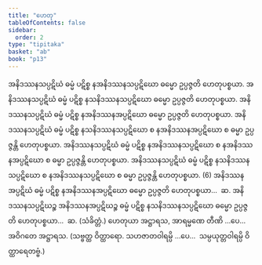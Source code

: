 ```yaml
---
title: "ဟေတု"
tableOfContents: false
sidebar:
  order: 2
type: "tipitaka"
basket: "ab"
book: "p13"
---
```



<DynamicBreadcrumb />

<Division number="50" book="p13" e="ch" v="40" p="194">

<Paragraph number="134" book="p13">
အနိဒဿနသပ္ပဋိဃံ ဓမ္မံ ပဋိစ္စ နအနိဒဿနသပ္ပဋိဃော ဓမ္မော ဥပ္ပဇ္ဇတိ ဟေတုပစ္စယာ. အနိဒဿနသပ္ပဋိဃံ ဓမ္မံ ပဋိစ္စ နသနိဒဿနသပ္ပဋိဃော ဓမ္မော ဥပ္ပဇ္ဇတိ ဟေတုပစ္စယာ. အနိဒဿနသပ္ပဋိဃံ ဓမ္မံ ပဋိစ္စ နအနိဒဿနအပ္ပဋိဃော ဓမ္မော ဥပ္ပဇ္ဇတိ ဟေတုပစ္စယာ. အနိဒဿနသပ္ပဋိဃံ ဓမ္မံ ပဋိစ္စ နသနိဒဿနသပ္ပဋိဃော စ နအနိဒဿနအပ္ပဋိဃော စ ဓမ္မာ ဥပ္ပဇ္ဇန္တိ ဟေတုပစ္စယာ. အနိဒဿနသပ္ပဋိဃံ ဓမ္မံ ပဋိစ္စ နအနိဒဿနသပ္ပဋိဃော စ နအနိဒဿနအပ္ပဋိဃော စ ဓမ္မာ ဥပ္ပဇ္ဇန္တိ ဟေတုပစ္စယာ. အနိဒဿနသပ္ပဋိဃံ ဓမ္မံ ပဋိစ္စ နသနိဒဿနသပ္ပဋိဃော စ နအနိဒဿနသပ္ပဋိဃော စ ဓမ္မာ ဥပ္ပဇ္ဇန္တိ ဟေတုပစ္စယာ. (6)
</Paragraph>

<Paragraph number="135" book="p13">
အနိဒဿနအပ္ပဋိဃံ ဓမ္မံ ပဋိစ္စ နအနိဒဿနအပ္ပဋိဃော ဓမ္မော ဥပ္ပဇ္ဇတိ ဟေတုပစ္စယာ…  ဆ.
</Paragraph>

<Paragraph number="136" book="p13">
အနိဒဿနသပ္ပဋိဃဉ္စ အနိဒဿနအပ္ပဋိဃဉ္စ ဓမ္မံ ပဋိစ္စ နသနိဒဿနသပ္ပဋိဃော ဓမ္မော ဥပ္ပဇ္ဇတိ ဟေတုပစ္စယာ…  ဆ. (သံခိတ္တံ.)
</Paragraph>

<Paragraph number="137" book="p13">
ဟေတုယာ အဋ္ဌာရသ, အာရမ္မဏေ တီဏိ …ပေ…  အဝိဂတေ အဋ္ဌာရသ. (သဗ္ဗတ္ထ ဝိတ္ထာရော. သဟဇာတဝါရမ္ပိ …ပေ…  သမ္ပယုတ္တဝါရမ္ပိ ဝိတ္ထာရေတဗ္ဗံ.)
</Paragraph>
</Division>
